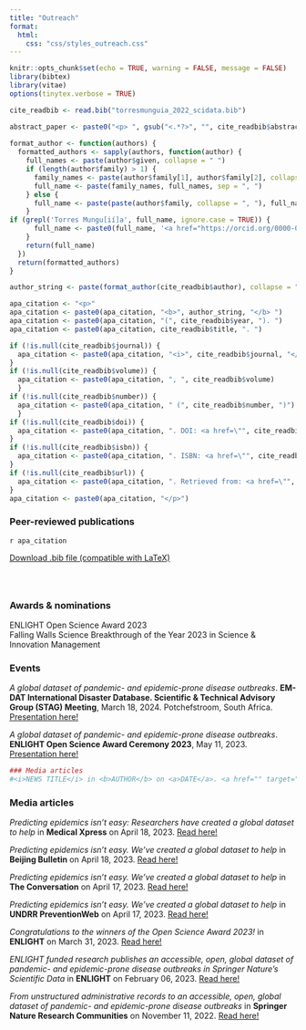 ---
title: "Outreach"
format:
  html:
    css: "css/styles_outreach.css"
---

```{r setup, include=FALSE}
knitr::opts_chunk$set(echo = TRUE, warning = FALSE, message = FALSE)
library(bibtex)
library(vitae)
options(tinytex.verbose = TRUE)

cite_readbib <- read.bib("torresmunguia_2022_scidata.bib")

abstract_paper <- paste0("<p> ", gsub("<.*?>", "", cite_readbib$abstract), " </p>")
   
format_author <- function(authors) {
  formatted_authors <- sapply(authors, function(author) {
    full_names <- paste(author$given, collapse = " ")
    if (length(author$family) > 1) {
      family_names <- paste(author$family[1], author$family[2], collapse = " ")
      full_name <- paste(family_names, full_names, sep = ", ")
    } else {
      full_name <- paste(paste(author$family, collapse = ", "), full_names, sep = ", ")
    }
if (grepl('Torres Mungu[ií]a', full_name, ignore.case = TRUE)) {
      full_name <- paste0(full_name, '<a href="https://orcid.org/0000-0003-3432-6941" target="_blank"><img src="https://info.orcid.org/wp-content/uploads/2019/11/orcid_16x16.png" height="16" width="16" ></a>')
    }
    return(full_name)
  })
  return(formatted_authors)
}

author_string <- paste(format_author(cite_readbib$author), collapse = "; ")

apa_citation <- "<p>"
apa_citation <- paste0(apa_citation, "<b>", author_string, "</b> ")
apa_citation <- paste0(apa_citation, "(", cite_readbib$year, "). ")
apa_citation <- paste0(apa_citation, cite_readbib$title, ". ")

if (!is.null(cite_readbib$journal)) {
  apa_citation <- paste0(apa_citation, "<i>", cite_readbib$journal, "</i>")
}
if (!is.null(cite_readbib$volume)) {
  apa_citation <- paste0(apa_citation, ", ", cite_readbib$volume)
  }
if (!is.null(cite_readbib$number)) {
  apa_citation <- paste0(apa_citation, " (", cite_readbib$number, ")")
  }
if (!is.null(cite_readbib$doi)) {
  apa_citation <- paste0(apa_citation, ". DOI: <a href=\"", cite_readbib$url, "\" target=\"_blank\">", cite_readbib$doi, "</a>")
}
if (!is.null(cite_readbib$isbn)) {
  apa_citation <- paste0(apa_citation, ". ISBN: <a href=\"", cite_readbib$url, "\" target=\"_blank\">", cite_readbib$isbn, "</a>")
}
if (!is.null(cite_readbib$url)) {
  apa_citation <- paste0(apa_citation, ". Retrieved from: <a href=\"", cite_readbib$url, "\" target=\"_blank\">", cite_readbib$url, "</a>")
}
apa_citation <- paste0(apa_citation, "</p>")

```

### Peer-reviewed publications
`r apa_citation`

<a href="cite.bib" download="cite.bib" class="button"> Download .bib file (compatible with LaTeX) </a> 

```{=html}
<html>
  <style>
    section {
        background: var(--bs-body-bg);
        color: var(--bs-body-color);
        border-radius: 1em;
        padding: 1em;
        left: 50% }
    #inner {
        display: inline-block;
        display: flex;
        align-items: center;
        justify-content: center }
  </style>
  <section>
    <div id="inner">
      <script type='text/javascript' src='https://d1bxh8uas1mnw7.cloudfront.net/assets/embed.js'></script>
        <span style="float:left"; 
          class="__dimensions_badge_embed__" 
          data-doi="`r cite_readbib$doi`" 
          data-hide-zero-citations="true" 
          data-legend="always">
        </span>
      <script async src="https://badge.dimensions.ai/badge.js" charset="utf-8"></script>
        <div  style="float:right"; 
          data-link-target="_blank" 
          data-badge-details="right" 
          data-badge-type="medium-donut"
          data-doi="`r cite_readbib$doi`"   
          data-condensed="true" 
          data-hide-no-mentions="true" 
          class="altmetric-embed">
        </div>
    </div>
  </section>
</html>

```

### Awards & nominations
ENLIGHT Open Science Award 2023 <br>
Falling Walls Science Breakthrough of the Year 2023 in Science & Innovation Management 

### Events
<i>A global dataset of pandemic- and epidemic-prone disease outbreaks</i>. <b>EM-DAT International Disaster Database. Scientific & Technical Advisory Group (STAG) Meeting</b><a>, March 18, 2024. Potchefstroom, South Africa.</a> <a href="https://jatorresmunguia.github.io/slides_dataset_disease_outbreaks_stag_2024/#1" target="_blank">Presentation here!</a>

<i>A global dataset of pandemic- and epidemic-prone disease outbreaks</i>. <b>ENLIGHT Open Science Award Ceremony 2023</b><a>, May 11, 2023.</a> <a href="https://www.youtube.com/watch?v=1CrLGoBDyMQ" target="_blank">Presentation here!</a>

```{r media_articles_format, include=FALSE}
### Media articles
#<i>NEWS TITLE</i> in <b>AUTHOR</b> on <a>DATE</a>. <a href="" target="_blank">Read here!</a> <br>
```

### Media articles
<i>Predicting epidemics isn't easy: Researchers have created a global dataset to help</i> in <b>Medical Xpress</b> on <a>April 18, 2023</a>. <a href="https://medicalxpress.com/news/2023-04-epidemics-isnt-easy-global-dataset.html" target="_blank">Read here!</a> <br>

<i>Predicting epidemics isn't easy. We've created a global dataset to help</i> in <b>Beijing Bulletin</b> on <a>April 18, 2023</a>. <a href="https://www.beijingbulletin.com/news/273754661/predicting-epidemics-isnt-easy-weve-created-a-global-dataset-to-help" target="_blank">Read here!</a> <br>

<i>Predicting epidemics isn’t easy. We’ve created a global dataset to help</i> in <b>The Conversation</b> on <a>April 17, 2023</a>. <a href="https://theconversation.com/predicting-epidemics-isnt-easy-weve-created-a-global-dataset-to-help-202857" target="_blank">Read here!</a> <br>

<i>Predicting epidemics isn’t easy. We’ve created a global dataset to help</i> in <b>UNDRR PreventionWeb</b> on <a>April 17, 2023</a>. <a href="https://www.preventionweb.net/news/predicting-epidemics-isnt-easy-weve-created-global-dataset-help" target="_blank">Read here!</a> <br>

<i>Congratulations to the winners of the Open Science Award 2023!</i> in <b>ENLIGHT</b> on <a>March 31, 2023</a>. <a href="https://enlight-eu.org/landing-research-and-innovation/open-science/733-congratulations-to-our-winners-of-the-open-science-award-2023" target="_blank">Read here!</a> <br>

<i>ENLIGHT funded research publishes an accessible, open, global dataset of pandemic- and epidemic-prone disease outbreaks in Springer Nature’s Scientific Data</i> in <b>ENLIGHT</b> on <a>February 06, 2023</a>. <a href="https://enlight-eu.org/university-about-us/news-events/158-news/697-enlight-funded-research-publishes-an-accessible-open-global-dataset-of-pandemic-and-epidemic-prone-disease-outbreaks-in-springer-nature-s-scientific-data" target="_blank">Read here!</a> <br>

<i>From unstructured administrative records to an accessible, open, global dataset of pandemic- and epidemic-prone disease outbreaks</i> in <b>Springer Nature Research Communities</b> on <a>November 11, 2022</a>. <a href="https://communities.springernature.com/posts/from-unstructured-administrative-records-to-an-accessible-open-global-dataset-of-pandemic-and-epidemic-prone-disease-outbreaks" target="_blank">Read here!</a> <br>

